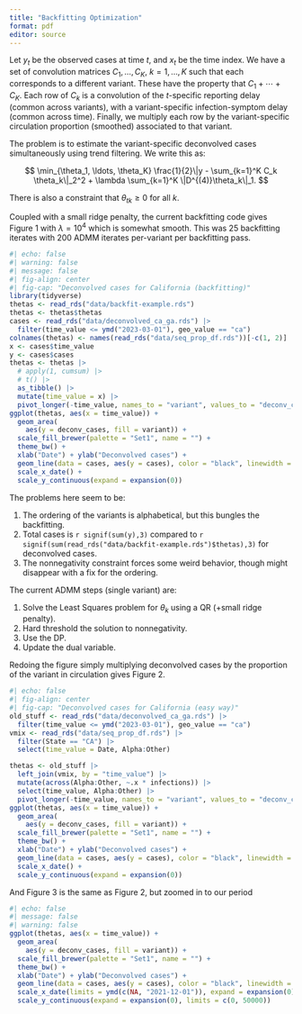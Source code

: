 ```yaml
---
title: "Backfitting Optimization"
format: pdf
editor: source
---
```


Let $y_t$ be the observed cases at time $t$, and $x_t$ be the time
index. We have a set of convolution matrices $C_1, \ldots, C_K$, 
$k = 1,\ldots,K$
such that each corresponds to a different variant. These have the
property that $C_1 + \cdots + C_K$. Each row of $C_k$ is a
convolution of 
the $t$-specific reporting delay (common across variants), with
a variant-specific infection-symptom delay (common across time). 
Finally, we multiply each row by the variant-specific circulation 
proportion (smoothed) associated to that variant.

The problem is to estimate the variant-specific deconvolved cases
simultaneously using trend filtering. We write this as:

$$
\min_{\theta_1, \ldots, \theta_K} \frac{1}{2}\|y - 
\sum_{k=1}^K C_k \theta_k\|_2^2 + \lambda \sum_{k=1}^K \|D^{(4)}\theta_k\|_1.
$$

There is also a constraint that $\theta_{tk} \geq 0$ for all $k$.

Coupled with a small ridge penalty, the current backfitting code
gives Figure 1 with $\lambda = 10^{4}$ which is somewhat smooth. This was 25 backfitting iterates with 200 ADMM iterates per-variant per backfitting pass.

```r
#| echo: false
#| warning: false
#| message: false
#| fig-align: center
#| fig-cap: "Deconvolved cases for California (backfitting)"
library(tidyverse)
thetas <- read_rds("data/backfit-example.rds")
thetas <- thetas$thetas
cases <- read_rds("data/deconvolved_ca_ga.rds") |>
  filter(time_value <= ymd("2023-03-01"), geo_value == "ca")
colnames(thetas) <- names(read_rds("data/seq_prop_df.rds"))[-c(1, 2)]
x <- cases$time_value
y <- cases$cases
thetas <- thetas |>
  # apply(1, cumsum) |>
  # t() |>
  as_tibble() |> 
  mutate(time_value = x) |>
  pivot_longer(-time_value, names_to = "variant", values_to = "deconv_cases")
ggplot(thetas, aes(x = time_value)) + 
  geom_area(
    aes(y = deconv_cases, fill = variant)) + 
  scale_fill_brewer(palette = "Set1", name = "") +
  theme_bw() +
  xlab("Date") + ylab("Deconvolved cases") +
  geom_line(data = cases, aes(y = cases), color = "black", linewidth = 1) +
  scale_x_date() +
  scale_y_continuous(expand = expansion(0))
```

The problems here seem to be:

1. The ordering of the variants is alphabetical, but this bungles the backfitting.
2. Total cases is `r signif(sum(y),3)` compared to `r signif(sum(read_rds("data/backfit-example.rds")$thetas),3)` for deconvolved cases.
3. The nonnegativity constraint forces some weird behavior, though might disappear with a fix for the ordering.

The current ADMM steps (single variant) are:

1. Solve the Least Squares problem for $\theta_k$ using a QR (+small ridge penalty).
2. Hard threshold the solution to nonnegativity.
3. Use the DP.
4. Update the dual variable.


Redoing the figure simply multiplying deconvolved cases by the proportion of the
variant in circulation gives Figure 2. 

```r
#| echo: false
#| fig-align: center
#| fig-cap: "Deconvolved cases for California (easy way)"
old_stuff <- read_rds("data/deconvolved_ca_ga.rds") |>
  filter(time_value <= ymd("2023-03-01"), geo_value == "ca")
vmix <- read_rds("data/seq_prop_df.rds") |>
  filter(State == "CA") |>
  select(time_value = Date, Alpha:Other)

thetas <- old_stuff |>
  left_join(vmix, by = "time_value") |>
  mutate(across(Alpha:Other, ~.x * infections)) |>
  select(time_value, Alpha:Other) |>
  pivot_longer(-time_value, names_to = "variant", values_to = "deconv_cases")
ggplot(thetas, aes(x = time_value)) + 
  geom_area(
    aes(y = deconv_cases, fill = variant)) + 
  scale_fill_brewer(palette = "Set1", name = "") +
  theme_bw() +
  xlab("Date") + ylab("Deconvolved cases") +
  geom_line(data = cases, aes(y = cases), color = "black", linewidth = 1) +
  scale_x_date() +
  scale_y_continuous(expand = expansion(0))
```

And Figure 3 is the same as Figure 2, but zoomed in to our period

```r
#| echo: false
#| message: false
#| warning: false
ggplot(thetas, aes(x = time_value)) + 
  geom_area(
    aes(y = deconv_cases, fill = variant)) + 
  scale_fill_brewer(palette = "Set1", name = "") +
  theme_bw() +
  xlab("Date") + ylab("Deconvolved cases") +
  geom_line(data = cases, aes(y = cases), color = "black", linewidth = 1) +
  scale_x_date(limits = ymd(c(NA, "2021-12-01")), expand = expansion(0)) +
  scale_y_continuous(expand = expansion(0), limits = c(0, 50000))
```